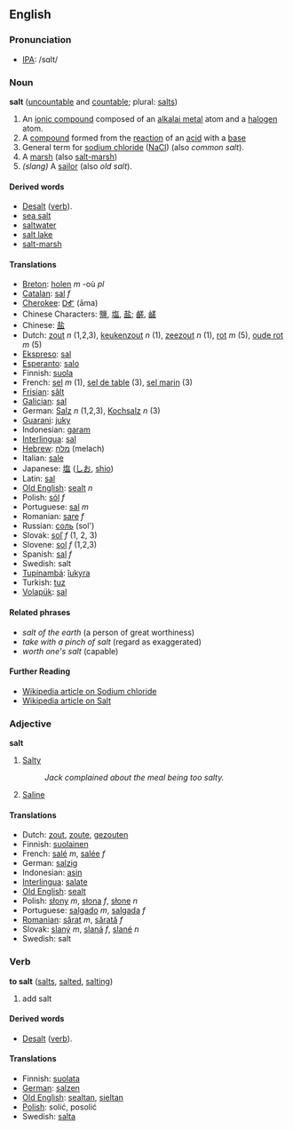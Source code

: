 ==English==
=== Pronunciation ===
*[[w:IPA|IPA]]: /sɑlt/

=== Noun ===
'''salt''' ([[uncountable]] and [[countable]]; plural: [[salts]])

#An [[ionic compound]] composed of an [[alkalai metal]] atom and a [[halogen]] atom.
#A [[compound]] formed from the [[reaction]] of an [[acid]] with a [[base]]
#General term for [[sodium chloride]] ([[NaCl]]) (also ''common salt'').
#A [[marsh]] (also [[salt-marsh]])
#''(slang)'' A [[sailor]] (also ''old salt'').

====Derived words====
*[[Desalt]] ([[verb]]).
*[[sea salt]]
*[[saltwater]]
*[[salt lake]]
*[[salt-marsh]]

==== Translations ====
*[[Breton]]: [[holen]] ''m'' -où ''pl''
*[[Catalan]]: [[sal]] ''f''
*[[Cherokee]]: [[ᎠᎹ]] (āma)
*Chinese Characters: [[鹽]], [[塩]], [[盐]]; [[鹺]], [[鹾]]
*Chinese: [[盐]]
*Dutch: [[zout]] ''n'' (1,2,3), [[keukenzout]] ''n'' (1), [[zeezout]] ''n'' (1), [[rot]] ''m'' (5),  [[oude rot]] ''m'' (5)
*[[Ekspreso]]: [[sal]]
*[[Esperanto]]: [[salo]]
*Finnish: [[suola]]
*French: [[sel]] ''m'' (1), [[sel de table]] (3), [[sel marin]] (3)
*[[Frisian]]: [[sâlt]]
*[[Galician]]: [[sal]]
*German: [[Salz]] ''n'' (1,2,3), [[Kochsalz]] ''n'' (3)
*[[Guarani]]: [[juky]]
*Indonesian: [[garam]]
*[[Interlingua]]: [[sal]] 
*[[Hebrew]]: [[מלח]] (melach)
*Italian: [[sale]] 
*Japanese: [[塩]] ([[しお]], [[shio]])
*Latin: [[sal]]
*[[Old English]]: [[sealt]] ''n''
*Polish: [[sól]] ''f''
*Portuguese: [[sal]] ''m''
*Romanian: [[sare]] ''f''
*Russian: [[соль]] (sol')
*Slovak: [[soľ#Slovak|soľ]] ''f'' (1, 2, 3)
*Slovene: [[sol]] ''f'' (1,2,3)
*Spanish: [[sal]] ''f''
*Swedish: salt
*[[Tupinambá]]: [[îukyra]]
*Turkish: [[tuz]]
*[[Volapük]]: [[sal]]

====Related phrases====
*''salt of the earth'' (a person of great worthiness)
*''take with a pinch of salt'' (regard as exaggerated)
*''worth one's salt'' (capable)

====Further Reading====
*[[w:Sodium_chloride|Wikipedia article on Sodium chloride]]
*[[w:Salt|Wikipedia article on Salt]]

===Adjective===
'''salt'''

#[[Salty]]
#:''Jack complained about the meal being too salty.''
#[[Saline]]

==== Translations ====
*Dutch: [[zout]], [[zoute]], [[gezouten]]
*Finnish: [[suolainen]]
*French: [[salé]] ''m'', [[salée]] ''f''
*German: [[salzig]]
*Indonesian: [[asin]]
*[[Interlingua]]: [[salate]]
*[[Old English]]: [[sealt]]
*Polish: [[słony]] ''m'', [[słona]] ''f'', [[słone]] ''n''
*Portuguese: [[salgado]] ''m'', [[salgada]] ''f''
*[[Romanian]]: [[sărat]] ''m'', [[sărată]] ''f''
*Slovak: [[slaný]] ''m'', [[slaná]] ''f'', [[slané]] ''n''
*Swedish: salt

=== Verb ===
'''to salt''' ([[salts]], [[salted]], [[salting]])

#add salt

====Derived words====
*[[Desalt]] ([[verb]]).

====Translations====
*Finnish: [[suolata]]
*[[German]]: [[salzen]]
*[[Old English]]: [[sealtan]], [[sieltan]]
*[[Polish]]: solić, posolić
*Swedish: [[salta]]